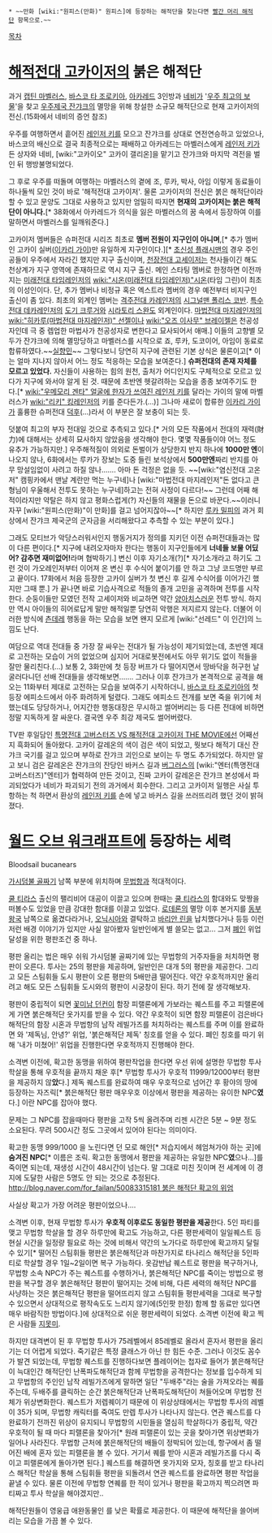  * ~~만화 [wiki:"원피스(만화)" 원피스]에 등장하는 해적단을 찾는다면 [[빨간 머리 해적단]] 항목으로.~~

[[목차]]

= [[해적전대 고카이저]]의 붉은 해적단 =
과거 [[캡틴 마벨러스]], [[바스코 타 조로키아]], [[아카레드]] 3인방과 [[네비]]가 '[[우주 최고의 보물]]'을 찾고 [[우주제국 잔갸크]]의 멸망을 위해 창설한 소규모 해적단으로 현재 고카이저의 전신.(15화에서 네비의 증언 참조)

우주를 여행하면서 흩어진 [[레인저 키]]를 모으고 잔갸크를 상대로 연전연승하고 있었으나, 바스코의 배신으로 결국 최종적으로는 패배하고 아카레드는 마벨러스에게 [[레인저 키]]가 든 상자와 네비, [wiki:"고카이오" 고카이 갤리온]을 맡기고 잔갸크와 마지막 격전을 벌인 뒤 행방불명되었다.

그 후로 우주를 떠돌며 여행하는 마벨러스의 곁에 조, 루카, 박사, 아임 이렇게 동료들이 하나둘씩 모인 것이 바로 '해적전대 고카이저'. 물론 고카이저의 전신은 붉은 해적단이라 할 수 있고 문양도 그대로 사용하고 있지만 엄밀히 따지면 '''현재의 고카이저는 붉은 해적단이 아니다.'''[* 38화에서 아카레드가 의식을 잃은 마벨러스의 꿈 속에서 등장하여 이를 말하면서 마벨러스를 일깨워준다.]

고카이저 멤버들은 슈퍼전대 시리즈 최초로 '''멤버 전원이 지구인이 아니며''',[* 추가 멤버인 고카이 실버([[이카리 가이]])만 유일하게 지구인이다.][* [[초신성 플래시맨]]의 경우 주인공들이 우주에서 자라긴 했지만 지구 출신이며, [[천장전대 고세이저]]는 천사들이긴 해도 천상계가 지구 영역에 존재하므로 역시 지구 출신. 메인 스타팅 멤버로 한정하면 이전까지는 [[미래전대 타임레인저]]의 [[wiki:"시온(미래전대 타임레인저)"시온]](타임 그린)이 최초의 이성인이다. 단, 추가 멤버나 비정규 혹은 엑스트라 멤버의 경우 예전부터 비지구인 출신이 좀 있다. 최초의 외계인 멤버는 [[격주전대 카레인저]]의 [[시그널맨 폴리스 코반]]. [[특수전대 데카레인저]]의 [[도기 크루거]]와 [[시라토리 스완]]도 외계인이다. [[마법전대 마지레인저]]의 [[wiki:"히카루(마법전대 마지레인저)" 선젤]]이나 [[wiki:"오즈 이사무" 브레이젤]]은 천공성자인데 극 중 렙업한 마법사가 천공성자로 변한다고 묘사되어서 애매.] 이들의 고향별 모두가 잔갸크에 의해 멸망당하고 마벨러스를 시작으로 죠, 루카, 도코이어, 아임이 동료로 합류하였다.~~[[실향민]]~~ 그렇다보니 당연히 지구에 관련된 기본 상식은 물론이고[* 이는 얼마 지나지 않아서 어느 정도 적응하는 모습을 보여준다.] '''슈퍼전대의 존재 자체를 모르고 있었다.''' 자신들이 사용하는 힘의 원천, 출처가 어디인지도 구체적으로 모르고 있다가 지구에 와서야 알게 된 것. 때문에 초반엔 헷갈려하는 모습을 종종 보여주기도 한다.[* [[wiki:"우메모리 겐타" 얼굴에 한자가 쓰여진 레인저 키]]를 달라는 가이의 말에 마벨러스가 [[wiki:"리키" 킹레인저]]의 키를 준다든가.(...)] 그나마 새로이 합류한 [[이카리 가이]]가 훌륭한 슈퍼전대 [[덕후]](...)라서 이 부분은 잘 보충이 되는 듯.

덧붙여 최고의 부자 전대일 것으로 추측되고 있다.[* 거의 모든 작품에서 전대의 재력(財力)에 대해서는 상세히 묘사하지 않았음을 생각해야 한다. 몇몇 작품들이야 어느 정도 유추가 가능하지만.] 우주해적질이 의외로 돈벌이가 상당한지 반지 하나에 '''1000만 엔'''이 나오지 않나, 6화에서는 루카가 장보는 도중 들린 보석상에서 '''500만엔'''짜리 반지를 아무 망설임없이 사려고 하질 않나…….  아마 돈 걱정은 없을 듯. ~~[wiki:"염신전대 고온저" 캠핑카에서 맨날 계란만 먹는 누구네]나 [wiki:"마법전대 마지레인저"돈 없다고 큰형님이 우울해서 전투도 못하는 누구네]하고는 전혀 사정이 다르다!~~ 그런데 어째 해적이라지만 약탈은 하지 않고 평화스럽게(?) 자신들의 재물을 돈으로 바꾼다.~~이러니 자꾸 [wiki:"원피스(만화)"이 만화]를 걸고 넘어지잖아~~[* 하지만 [[루카 밀피]]의 과거 회상에서 잔갸크 제국군의 군자금을 서리해왔다고 추측할 수 있는 부분이 있다.]

그래도 모티브가 악당스러워서인지 행동거지가 정의를 지키던 이전 슈퍼전대들과는 많이 다른 편이다.[* 지구에 내려오자마자 한다는 행동이 지구인들에게 '''너네들 보물 어딨어? 감추면 재미없어!'''라며 협박하기.] 변신 이후 자기소개(?)[* 자기소개라고 하기도 그런 것이 가오레인저부터 이어져 온 변신 후 수식어 붙이기를 안 하고 그냥 코드명만 부르고 끝이다. 17화에서 처음 등장한 고카이 실버가 첫 변신 후 길게 수식어를 이어가긴 했지만 그때 뿐.] 가 끝나면 바로 기습사격으로 적들의 졸개 고민을 공격하며 전투를 시작한다. 순둥이들만 모였던 전작 고세이저와 비교하면 약간 [[양아치]]스러운 전투 방식. 하지만 역시 아이들의 히어로답게 말만 해적일뿐 당연히 악행은 저지르지 않는다. 더불어 이러한 방식에 [[츤데레]] 행동을 하는 모습을 보면 왠지 모르게 [wiki:"선레드" 이 인간]의 느낌도 난다.

여담으로 역대 전대들 중 가장 잘 싸우는 전대가 될 가능성이 제기되었는데, 초반엔 제대로 고전하는 모습이 거의 없었으며 심지어 거대로봇전에서도 아무 위기도 없이 적들을 잘만 물리친다.(...) 보통 2, 3화만에 첫 등장 버프가 다 떨어지면서 땅바닥을 허구헌 날 굴러다니던 선배 전대들을 생각해보면……. 그러나 이후 잔갸크가 본격적으로 공격을 해오는 11화부터 제대로 고전하는 모습을 보여주기 시작하더니, [[바스코 타 조로키아]]의 첫 등장 에피소드에서 아주 화려하게 털렸다. 그래도 에피소드 전개를 보면 죽을 위기에 처했는데도 당당하거나, 어지간한 행동대장은 무시하고 썰어버리는 등 다른 전대에 비하면 정말 지독하게 잘 싸운다. 결국엔 우주 최강 제국도 썰어버렸다.

TV판 후일담인 [[특명전대 고버스터즈 VS 해적전대 고카이저 THE MOVIE]]에선 어째선지 흑화되어 돌아왔다. 고카이 갈레온의 색이 검은 색이 되었고, 뭣보다 해적기 대신 잔갸크 국기를 걸고 있으며 부하로 잔갸크 괴인으로 보이는 두 명도 추가되었다. 하지만 알고 보니 검은 갈레온은 잔갸크의 잔당인 바커스 길과 [[버그러스]]의 [wiki:"엔터(특명전대 고버스터즈)"엔터]가 협력하여 만든 것이고, 진짜 고카이 갈레온은 잔갸크 본성에서 파괴되었다가 네비가 파괴되기 전의 과거에서 회수한다. 그리고 고카이저 일행은 사실 투항하는 척 하면서 환상의 [[레인저 키]]를 손에 넣고 바커스 길을 쓰러뜨리려 했던 것이 밝혀졌다.

= [[월드 오브 워크래프트]]에 등장하는 세력 =
Bloodsail bucanears

[[가시덤불 골짜기]] 남쪽 부분에 위치하며 [[무법항]]과 적대적이다.

[[쿨 티라스]] 출신의 팰리비어 대공이 이끌고 있으며 한때는 [[쿨 티라스]]의 함대와도 맞짱을 떠볼수도 있었을 만큼 강대한 함대를 이끌고 있었다. [[로데론]]의 멸망 이후 본거지를 [[동부왕국]] 남쪽으로 옮겼다라거나, [[오닉시아]]와 결탁하고 [[바리안 린]]을 납치했다거나 등등 이런 저런 배경 이야기가 있지만 사실 알아봤자 일반인에게 별 쓸모는 없고... 그저 [[폐인]] 위업 달성을 위한 평판조건 중 하나.

평판 올리는 법은 매우 쉬워 가시덤불 골짜기에 있는 무법항의 거주자들을 처치하면 평판이 오른다. 투사는 25의 평판을 제공하며, 일반인은 대개 5의 평판을 제공한다. 그리고 모든 스팀휘들 도시 평판이 오른 평판의 5배만큼 떨어진다. 약간 우호적까지만 올리려고 해도 모든 스팀휘들 도시와의 평판이 시궁창이 된다. 하기 전에 잘 생각해보자.

평판이 중립적이 되면 [[꽃미남 던컨]]이 함장 피랠론에게 가보라는 퀘스트를 주고 피랠론에게 가면 붉은해적단 옷가지를 받을 수 있다.
약간 우호적이 되면 함장 피랠론이 검은바다 해적단의 함장 시혼과 무법항의 남작 레빌가즈를 처치하라는 퀘스트를 주며 이를 완료하면 {{{#green 붉은해적단 제독 모자}}}와  '제독님, 안녕?' 위업, '붉은해적단 제독' 칭호를 얻을 수 있다.
폐인 칭호를 따기 위해 '내가 미쳤어!' 위업을 진행한다면 우호적까지 진행해야 한다.

소격변 이전에, 확고한 동맹을 위하여 평판작업을 한다면 우선 위에 설명한 무법항 투사 학살을 통해 우호적을 끝까지 채운 후[* 무법항 투사가 우호적 11999/12000부터 평판을 제공하지 않'''았'''다.] 제독 퀘스트를 완료하여 매우 우호적으로 넘어간 후 황야의 땅에 등장하는 자즈릭[* 붉은해적단 평판 매우우호 이상에서 평판을 제공하는 유이한 NPC'''였'''다.] 이란 NPC를 잡아야 했다.

문제는 그 NPC를 잡을때마다 평판을 고작 5씩 올려주며 리젠 시간은 5분 ~ 9분 정도 소요된다. 무려 500시간 정도 그곳에서 있어야 된다는 의미이다.

확고한 동맹 999/1000 을 노린다면 던 모로 해안[* 저습지에서 헤엄쳐가야 하는 곳]에 '''숨겨진 NPC'''[* 이름은 조릭. 확고한 동맹에서 평판을 제공하는 유일한 NPC'''였'''으나...]를 죽이면 되는데, 재생성 시간이 48시간이 넘는다. 말 그대로 미친 짓이며 전 세계에 이 경지에 도달한 사람은 5명도 안 되는 것으로 추정된다. 
[[http://blog.naver.com/for_failan/50083315181 붉은 해적단 확고의 위엄]]

사실상 확고가 가장 어려운 평판이었으나....

소격변 이후, 현재 무법항 투사가 '''우호적 이후로도 동일한 평판을 제공'''한다.
5인 파티를 맺고 무법항 학살을 할 경우 하루만에 확고도 가능하고, 다른 평판세력이 일일퀘스트 등 현실 시간을 일정량 필요로 하는 것에 비해서 약간의 노가다로 하루만에 확고까지 달릴 수 있기[* 떨어진 스팀휘들 평판은 붉은해적단과 마찬가지로 타나리스 해적단을 5인파티로 학살할 경우 1일~2일이면 복구 가능하다. 옷감반납 퀘스트로 평판을 복구하거나, 무법항 소속 NPC가 주는 퀘스트를 수행하거나, 붉은해적단 NPC를 죽이는 방법으로 평판을 복구할 경우 붉은해적단 평판이 떨어지는 것에 비해, 다른 세력의 해적단 NPC를 사냥하는 것은 붉은해적단 평판을 떨어뜨리지 않고 스팀휘들 평판세력을 그대로 복구할 수 있으면서 상대적으로 평작속도도 느리지 않기에(5인팟 한정) 함께 할 동료만 있다면 매우 바람직한 방법이다.]에 상대적으로 쉬운 평판세력이 되었다. 소격변 이전에 확고 찍은 사람들 [[지못미]].

하지만 대격변이 된 후 무법항 투사가 75레벨에서 85레벨로 올라서 혼자서 평판을 올리기는 더 어렵게 되었다. 죽기같은 특정 클래스가 아닌 한 힘든 수준. 그러나 이것도 꼼수가 발견 되었는데, 무법항 퀘스트를 진행하다보면 플레이어는 첩자로 들어가 붉은해적단이 늑대인간 해적단인 난폭파도해적단과 함께 무법항을 공격한다는 정보를 입수하게 되고 무법항의 주인인 남작 레빌가즈에게 말하면 일단 "두배주"라는 술을 가져오라는 퀘를 주는데, 두배주를 클릭하는 순간 붉은해적단과 난폭파도해적단이 쳐들어오며 무법항 전체가 위상변화한다. 퀘스트가 저렙퀘이기 때문에 이 위상상태에서는 무법항 투사의 레벨이 35가 되며, 무법항 캐릭터를 죽여도 만렙 투사가 나타나지 않는다. 연관 퀘스트를 다 완료하기 전까진 위상이 유지되니 무법항의 시민들을 열심히 학살하다가 중립적, 약간 우호적이 될 때 마다 피랠론을 찾아가[* 원래 피랠론이 있는 곳을 찾아가면 위상변화가 일어나 사라진다. 무법항 근처에 붉은해적단의 배들이 정박되어 있는데, 항구에서 좀 떨어진 배에 혼자 있는 피랠론을 볼 수 있다. 거기서 퀘를 받아 시혼과 레빌가즈를 다시 죽이고 피랠론에게 돌아가면 된다.] 퀘스트를 해결하면 옷가지와 모자, 칭호를 받고 타나리스 해적단 학살을 통해 스팀휘들 평판을 되돌려서 연관 퀘스트를 완료하면 평판 작업을 끝낼 수 있다. 물론 이전에 무법항 연퀘를 한 적이 있거나 평판을 확고까지 찍으려면 파티짜고 투사 학살을 해야겠지만..

해적단원들이 영웅급 애완동물인 {{{#purple 유리금강앵무}}}를 낮은 확률로 제공한다. 이 때문에 해적단을 쓸어버리는 모습을 가끔 볼 수 있다.
